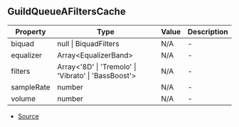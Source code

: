 ## GuildQueueAFiltersCache


| Property | Type | Value | Description |
| ----------- | ----------- | ----------- | ----------- |
| biquad | null \| BiquadFilters | N/A | - |
| equalizer | Array\<EqualizerBand> | N/A | - |
| filters | Array\<'8D' \| 'Tremolo' \| 'Vibrato' \| 'BassBoost'> | N/A | - |
| sampleRate | number | N/A | - |
| volume | number | N/A | - |


- [Source](https://github.com/Androz2091/discord-player/blob/e435396/packages/discord-player/src/Structures/GuildQueue/GuildQueueAudioFilters.ts#L152)